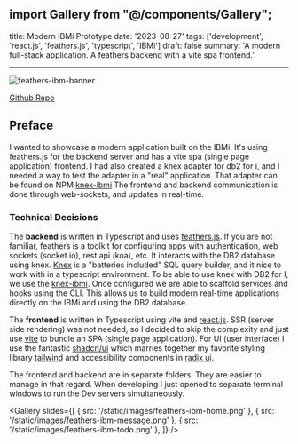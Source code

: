 ## import Gallery from "@/components/Gallery";

title: Modern IBMi Prototype
date: '2023-08-27'
tags: ['development', 'react.js', 'feathers.js', 'typescript', 'IBMi']
draft: false
summary: 'A modern full-stack application. A feathers backend with a vite spa frontend.'

---

![feathers-ibm-banner](/static/images/feathers-ibm-home.png)

[Github Repo](https://github.com/bskimball/feathers-ibm)

## Preface

I wanted to showcase a modern application built on the IBMi. It's using feathers.js for the backend server and has a
vite spa (single page application) frontend. I had also created a knex adapter for db2 for i, and I needed a way to
test the adapter in a "real" application. That adapter can be found on NPM [knex-ibmi](https://www.npmjs.com/package/@bdkinc/knex-ibmi) The frontend and backend
communication is done through web-sockets, and updates in real-time.

### Technical Decisions

The <strong>backend</strong> is written in Typescript and uses [feathers.js](https://feathersjs.com/). If you are not
familiar,
feathers is a toolkit for configuring apps with authentication, web sockets (socket.io), rest api (koa), etc.
It interacts with the DB2 database using knex. [Knex](https://knexjs.org/) is a "batteries included" SQL query
builder, and it nice to work with in a typescript environment. To be able to use knex with DB2 for I, we use the
[knex-ibmi](https://www.npmjs.com/package/@bdkinc/knex-ibmi). Once configured we are able to scaffold services and
hooks using the CLI. This allows us to build modern real-time applications directly on the IBMi and using the DB2
database.

The <strong>frontend</strong> is written in Typescript using vite and [react.js](https://react.dev/). SSR (server side
rendering) was not needed, so I decided to skip the complexity and just use [vite](https://vitejs.dev/) to bundle an
SPA (single page application). For UI (user interface) I use the fantastic [shadcn/ui](https://ui.shadcn.com/) which
marries together my favorite styling library [tailwind](https://tailwindcss.com/) and accessibility components in
[radix ui](https://www.radix-ui.com/primitives/docs/overview/introduction).

The frontend and backend are in separate folders. They are easier to manage in that regard. When developing I just
opened to separate terminal windows to run the Dev servers simultaneously.

<Gallery
  slides={[
    { src: '/static/images/feathers-ibm-home.png' },
    { src: '/static/images/feathers-ibm-message.png' },
    { src: '/static/images/feathers-ibm-todo.png' },
  ]}
/>

